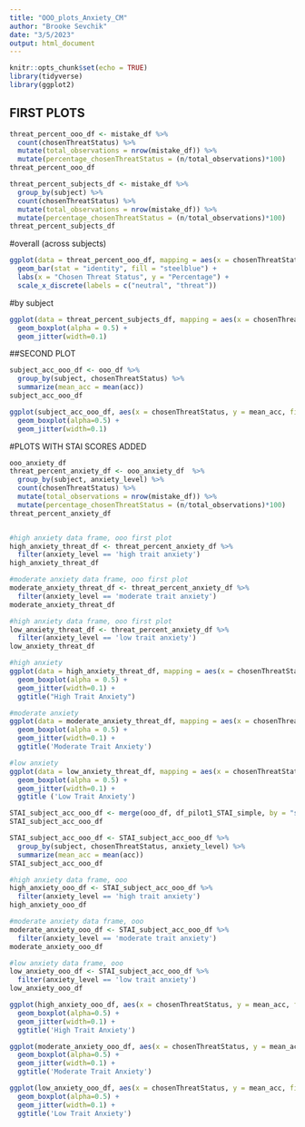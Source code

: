 ```yaml
---
title: "OOO_plots_Anxiety_CM"
author: "Brooke Sevchik"
date: "3/5/2023"
output: html_document
---
```


```r
knitr::opts_chunk$set(echo = TRUE)
library(tidyverse)
library(ggplot2)
```


## FIRST PLOTS

```r
threat_percent_ooo_df <- mistake_df %>%
  count(chosenThreatStatus) %>%
  mutate(total_observations = nrow(mistake_df)) %>%
  mutate(percentage_chosenThreatStatus = (n/total_observations)*100)
threat_percent_ooo_df
```

```r
threat_percent_subjects_df <- mistake_df %>%
  group_by(subject) %>% 
  count(chosenThreatStatus) %>%
  mutate(total_observations = nrow(mistake_df)) %>%
  mutate(percentage_chosenThreatStatus = (n/total_observations)*100)
threat_percent_subjects_df
```

#overall (across subjects)

```r
ggplot(data = threat_percent_ooo_df, mapping = aes(x = chosenThreatStatus, y = percentage_chosenThreatStatus)) +
  geom_bar(stat = "identity", fill = "steelblue") +
  labs(x = "Chosen Threat Status", y = "Percentage") +
  scale_x_discrete(labels = c("neutral", "threat")) 
```

#by subject

```r
ggplot(data = threat_percent_subjects_df, mapping = aes(x = chosenThreatStatus, y = percentage_chosenThreatStatus, fill = chosenThreatStatus)) +
  geom_boxplot(alpha = 0.5) +
  geom_jitter(width=0.1)
```



##SECOND PLOT

```r

subject_acc_ooo_df <- ooo_df %>%
  group_by(subject, chosenThreatStatus) %>%
  summarize(mean_acc = mean(acc))
subject_acc_ooo_df
```



```r
ggplot(subject_acc_ooo_df, aes(x = chosenThreatStatus, y = mean_acc, fill=chosenThreatStatus)) +
  geom_boxplot(alpha=0.5) +
  geom_jitter(width=0.1)
```

#PLOTS WITH STAI SCORES ADDED

```r
ooo_anxiety_df
threat_percent_anxiety_df <- ooo_anxiety_df  %>%
  group_by(subject, anxiety_level) %>% 
  count(chosenThreatStatus) %>%
  mutate(total_observations = nrow(mistake_df)) %>%
  mutate(percentage_chosenThreatStatus = (n/total_observations)*100)
threat_percent_anxiety_df


#high anxiety data frame, ooo first plot
high_anxiety_threat_df <- threat_percent_anxiety_df %>%
  filter(anxiety_level == 'high trait anxiety')
high_anxiety_threat_df

#moderate anxiety data frame, ooo first plot
moderate_anxiety_threat_df <- threat_percent_anxiety_df %>%
  filter(anxiety_level == 'moderate trait anxiety')
moderate_anxiety_threat_df

#high anxiety data frame, ooo first plot
low_anxiety_threat_df <- threat_percent_anxiety_df %>%
  filter(anxiety_level == 'low trait anxiety')
low_anxiety_threat_df
```

```r

#high anxiety
ggplot(data = high_anxiety_threat_df, mapping = aes(x = chosenThreatStatus, y = percentage_chosenThreatStatus, fill = chosenThreatStatus)) +
  geom_boxplot(alpha = 0.5) +
  geom_jitter(width=0.1) +
  ggtitle("High Trait Anxiety")

#moderate anxiety
ggplot(data = moderate_anxiety_threat_df, mapping = aes(x = chosenThreatStatus, y = percentage_chosenThreatStatus, fill = chosenThreatStatus)) +
  geom_boxplot(alpha = 0.5) +
  geom_jitter(width=0.1) +
  ggtitle('Moderate Trait Anxiety')

#low anxiety
ggplot(data = low_anxiety_threat_df, mapping = aes(x = chosenThreatStatus, y = percentage_chosenThreatStatus, fill = chosenThreatStatus)) +
  geom_boxplot(alpha = 0.5) +
  geom_jitter(width=0.1) +
  ggtitle ('Low Trait Anxiety')
```




```r
STAI_subject_acc_ooo_df <- merge(ooo_df, df_pilot1_STAI_simple, by = "subject", all = TRUE)
STAI_subject_acc_ooo_df

STAI_subject_acc_ooo_df <- STAI_subject_acc_ooo_df %>%
  group_by(subject, chosenThreatStatus, anxiety_level) %>%
  summarize(mean_acc = mean(acc))
STAI_subject_acc_ooo_df

#high anxiety data frame, ooo
high_anxiety_ooo_df <- STAI_subject_acc_ooo_df %>%
  filter(anxiety_level == 'high trait anxiety')
high_anxiety_ooo_df

#moderate anxiety data frame, ooo
moderate_anxiety_ooo_df <- STAI_subject_acc_ooo_df %>%
  filter(anxiety_level == 'moderate trait anxiety')
moderate_anxiety_ooo_df

#low anxiety data frame, ooo
low_anxiety_ooo_df <- STAI_subject_acc_ooo_df %>%
  filter(anxiety_level == 'low trait anxiety')
low_anxiety_ooo_df

```

```r
ggplot(high_anxiety_ooo_df, aes(x = chosenThreatStatus, y = mean_acc, fill=chosenThreatStatus)) +
  geom_boxplot(alpha=0.5) +
  geom_jitter(width=0.1) +
  ggtitle('High Trait Anxiety')

ggplot(moderate_anxiety_ooo_df, aes(x = chosenThreatStatus, y = mean_acc, fill=chosenThreatStatus)) +
  geom_boxplot(alpha=0.5) +
  geom_jitter(width=0.1) +
  ggtitle('Moderate Trait Anxiety')

ggplot(low_anxiety_ooo_df, aes(x = chosenThreatStatus, y = mean_acc, fill=chosenThreatStatus)) +
  geom_boxplot(alpha=0.5) +
  geom_jitter(width=0.1) +
  ggtitle('Low Trait Anxiety')
```





